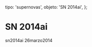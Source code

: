 
  tipo: 'supernovas',
  objeto: 'SN 2014ai',
};

# SN 2014ai

<Imagen
  src="registro/sn2014-ai_20140326_sn2014ai_20140326_i88.jpg"
  fecha="20140326"
/>

sn2014ai 26marzo2014